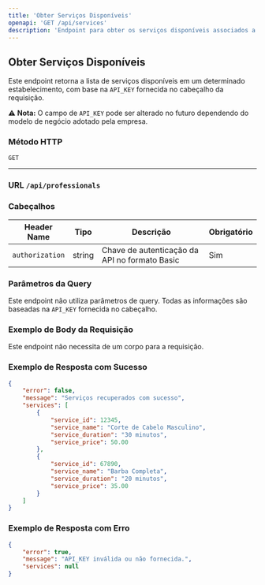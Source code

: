 ```yaml
---
title: 'Obter Serviços Disponíveis'
openapi: 'GET /api/services'
description: 'Endpoint para obter os serviços disponíveis associados a um estabelecimento específico. A identificação do estabelecimento é obtida através da API_KEY.'
---
```


## Obter Serviços Disponíveis

Este endpoint retorna a lista de serviços disponíveis em um determinado estabelecimento, com base na `API_KEY` fornecida no cabeçalho da requisição. 

⚠️ **Nota:** O campo de `API_KEY` pode ser alterado no futuro dependendo do modelo de negócio adotado pela empresa. 

### Método HTTP

`GET`

---
### **URL** `/api/professionals`

### Cabeçalhos

| Header Name       | Tipo    | Descrição                                         | Obrigatório |
|-------------------|---------|---------------------------------------------------|-------------|
| `authorization`   | string  | Chave de autenticação da API no formato Basic     | Sim         |

### Parâmetros da Query

Este endpoint não utiliza parâmetros de query. Todas as informações são baseadas na `API_KEY` fornecida no cabeçalho.

### Exemplo de Body da Requisição

Este endpoint não necessita de um corpo para a requisição.

### Exemplo de Resposta com Sucesso

```json
{
    "error": false,
    "message": "Serviços recuperados com sucesso",
    "services": [
        {
            "service_id": 12345,
            "service_name": "Corte de Cabelo Masculino",
            "service_duration": "30 minutos",
            "service_price": 50.00
        },
        {
            "service_id": 67890,
            "service_name": "Barba Completa",
            "service_duration": "20 minutos",
            "service_price": 35.00
        }
    ]
}
```

### Exemplo de Resposta com Erro

```json
{
    "error": true,
    "message": "API_KEY inválida ou não fornecida.",
    "services": null
}
```
